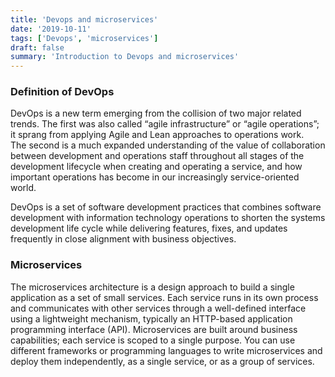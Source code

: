 ```yaml
---
title: 'Devops and microservices'
date: '2019-10-11'
tags: ['Devops', 'microservices']
draft: false
summary: 'Introduction to Devops and microservices'
---
```


### Definition of DevOps

DevOps is a new term emerging from the collision of two major related trends. The first was also called “agile infrastructure” or “agile operations”; it sprang from applying Agile and Lean approaches to operations work.  
The second is a much expanded understanding of the value of collaboration between development and operations staff throughout all stages of the development lifecycle when creating and operating a service, and how important operations has become in our increasingly service-oriented world.

DevOps is a set of software development practices that combines software development with information technology operations to shorten the systems development life cycle while delivering features, fixes, and updates frequently in close alignment with business objectives.

### Microservices

The microservices architecture is a design approach to build a single application as a set of small services. Each service runs in its own process and communicates with other services through a well-defined interface using a lightweight mechanism, typically an HTTP-based application programming interface (API). Microservices are built around business capabilities; each service is scoped to a single purpose. You can use different frameworks or programming languages to write microservices and deploy them independently, as a single service, or as a group of services.
